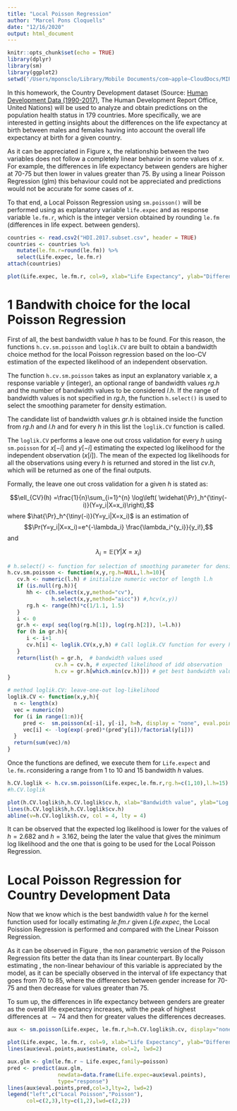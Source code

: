 ```yaml
---
title: "Local Poisson Regression"
author: "Marcel Pons Cloquells"
date: "12/16/2020"
output: html_document
---
```


```r
knitr::opts_chunk$set(echo = TRUE)
library(dplyr)
library(sm)
library(ggplot2)
setwd('/Users/mponsclo/Library/Mobile Documents/com~apple~CloudDocs/MIRI Data Science/3rd Term/3_ASM/6.Generalized_nonparametric_regression/Assignment')
```

In this homework, the Country Development dataset (Source: [Human Development Data (1990-2017)](http://hdr.undp.org/en/data), The Human Development Report Office, United Nations) will be used to analyze and obtain predictions on the population health status in 179 countries. More specifically, we are interested in getting insights about the differences on the life expectancy at birth between males and females having into account the overall life expectancy at birth for a given country.

As it can be appreciated in Figure x, the relationship between the two variables does not follow a completely linear behavior in some values of $x$. For example, the differences in life expectancy between genders are higher at 70-75 but then lower in values greater than 75. By using a linear Poisson Regression (glm) this behaviour could not be appreciated and predictions would not be accurate for some cases of $x$. 

To that end, a Local Poisson Regression using `sm.poisson()` will be performed using as explanatory variable `life.expec` and as response variable `le.fm.r`, which is the integer version obtained by rounding `le.fm` (differences in life expect. between genders).

```r
countries <- read.csv2("HDI.2017.subset.csv", header = TRUE)
countries <- countries %>% 
   mutate(le.fm.r=round(le.fm)) %>% 
   select(Life.expec, le.fm.r)
attach(countries)

plot(Life.expec, le.fm.r, col=9, xlab="Life Expectancy", ylab="Difference between genders")
```

# 1 Bandwith choice for the local Poisson Regression 

First of all, the best bandwidth value $h$ has to be found. For this reason, the functions `h.cv.sm.poisson` and `loglik.CV` are built to obtain a bandwidth choice method for the local Poisson regression based on the loo-CV estimation of the expected likelihood of an independent observation. 

The function `h.cv.sm.poisson` takes as input an explanatory variable $x$, a response variable $y$ (integer), an optional range of bandwidth values $rg.h$ and the number of bandwidth values to be considered $l.h$. If the range of bandwidth values is not specified in $rg.h$, the function `h.select()` is used to select the smoothing parameter for density estimation. 

The candidate list of bandwidth values $gr.h$ is obtained inside the function from $rg.h$ and $l.h$ and for every $h$ in this list the `loglik.CV` function is called.

The `loglik.CV` performs a leave one out cross validation for every $h$ using `sm.poisson` for $x[-i]$ and $y[-i]$ estimating the expected log likelihood for the independent observation ($x[i]$). The mean of the expected log likelihoods for all the observations using every $h$ is returned and stored in the list $cv.h$, which will be returned as one of the final outputs.

Formally, the leave one out cross validation for a given $h$ is stated as:

$$\ell_{CV}(h)
=\frac{1}{n}\sum_{i=1}^{n} \log\left( \widehat{\Pr}_h^{\tiny(-i)}(Y=y_i|X=x_i)\right),$$
where $\hat{\Pr}_h^{\tiny(-i)}(Y=y_i|X=x_i)$ is an estimation of
$$\Pr(Y=y_i|X=x_i)=e^{-\lambda_i} \frac{\lambda_i^{y_i}}{y_i!},$$
and 

$$\lambda_i=\mathbb{E}(Y|X=x_i)$$

```r
# h.select() <- function for selection of smoothing parameter for density estimation
h.cv.sm.poisson <- function(x,y,rg.h=NULL,l.h=10){
   cv.h <- numeric(l.h) # initialize numeric vector of length l.h
   if (is.null(rg.h)){
      hh <- c(h.select(x,y,method="cv"),
              h.select(x,y,method="aicc")) #,hcv(x,y))
      rg.h <- range(hh)*c(1/1.1, 1.5)
   }
   i <- 0
   gr.h <- exp( seq(log(rg.h[1]), log(rg.h[2]), l=l.h))
   for (h in gr.h){
      i <- i+1
      cv.h[i] <- loglik.CV(x,y,h) # Call loglik.CV function for every h
   }
   return(list(h = gr.h,  # bandwidth values used
               cv.h = cv.h, # expected likelihood of idd observation
               h.cv = gr.h[which.min(cv.h)])) # get best bandwidth value
}

# method loglik.CV: leave-one-out log-likelihood 
loglik.CV <- function(x,y,h){
  n <- length(x)
  vec = numeric(n) 
  for (i in range(1:n)){
     pred <-  sm.poisson(x[-i], y[-i], h=h, display = "none", eval.points = x[i])$estimate
     vec[i] <- -log(exp(-pred)*(pred^y[i])/factorial(y[i]))
  }
  return(sum(vec)/n)
}
```

Once the functions are defined, we execute them for `Life.expect` and `le.fm.r`considering a range from 1 to 10 and 15 bandwidth $h$ values. 

```r
h.CV.loglik <- h.cv.sm.poisson(Life.expec,le.fm.r,rg.h=c(1,10),l.h=15)
#h.CV.loglik

plot(h.CV.loglik$h,h.CV.loglik$cv.h, xlab="Bandwidth value", ylab="Log Likelihood")
lines(h.CV.loglik$h,h.CV.loglik$cv.h)
abline(v=h.CV.loglik$h.cv, col = 4, lty = 4)
```

It can be observed that the expected log likelihood is lower for the values of $h=2.682$ and $h=3.162$, being the later the value that gives the minimum log likelihood and the one that is going to be used for the Local Poisson Regression.

# Local Poisson Regression for Country Development Data

Now that we know which is the best bandwidth value $h$ for the kernel function used for locally estimating $le.fm.r$ given $Life.expec$, the Local Poission Regression is performed and compared with the Linear Poisson Regression.

As it can be observed in Figure \ref{fig:comp}, the non parametric version of the Poisson Regression fits better the data than its linear counterpart. By locally estimating \texttt{le.fm.r}, the non-linear behaviour of this variable is appreciated by the model, as it can be specially observed in the interval of life expectancy that goes from  70 to 85, where the differences between gender increase for 70-75 and then decrease for values greater than 75. 

To sum up, the differences in life expectancy between genders are greater as the overall life expectancy increases, with the peak of highest differences at $\sim 74$ and then for greater values the differences decreases.

```r
aux <- sm.poisson(Life.expec, le.fm.r,h=h.CV.loglik$h.cv, display="none") 

plot(Life.expec, le.fm.r, col=9, xlab="Life Expectancy", ylab="Difference between genders")
lines(aux$eval.points,aux$estimate, col=2, lwd=2)

aux.glm <- glm(le.fm.r ~ Life.expec,family=poisson)
pred <- predict(aux.glm, 
                newdata=data.frame(Life.expec=aux$eval.points),
                type="response")
lines(aux$eval.points,pred,col=3,lty=2, lwd=2)
legend("left",c("Local Poisson","Poisson"),
      col=c(2,3),lty=c(1,2),lwd=c(2,2))
```


